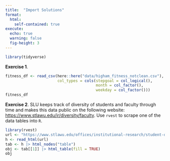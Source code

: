 ```yaml
---
title:  "Import Solutions"
format: 
  html:
    self-contained: true
execute:
  echo: true
  warning: false
  fig-height: 3
---
```


```r
library(tidyverse)
```

__Exercise 1__. 

```r
fitness_df <- read_csv(here::here("data/higham_fitness_notclean.csv"),
                       col_types = cols(stepgoal = col_logical(),
                                        month = col_factor(),
                                        weekday = col_factor()))
fitness_df
```

__Exercise 2__. SLU keeps track of diversity of students and faculty through time and makes this data public on the following website: <a href="https://www.stlawu.edu/ir/diversity/faculty" target="_blank">https://www.stlawu.edu/ir/diversity/faculty</a>. Use `rvest` to scrape one of the data tables into `R`.

```r
library(rvest)
url <- "https://www.stlawu.edu/offices/institutional-research/student-diversity-2021"
h <- read_html(url)
tab <- h |> html_nodes("table")
obj <- tab[[1]] |> html_table(fill = TRUE)
obj
```

